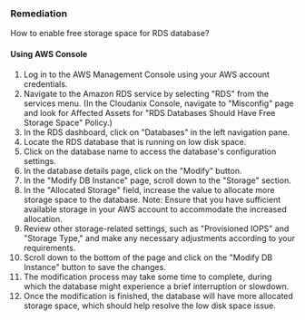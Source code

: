 ### Remediation

How to enable free storage space for RDS database?

#### Using AWS Console

1. Log in to the AWS Management Console using your AWS account credentials.
2. Navigate to the Amazon RDS service by selecting "RDS" from the services menu.
    (In the Cloudanix Console, navigate to "Misconfig" page and look for Affected Assets for "RDS Databases Should Have Free Storage Space" Policy.)
3. In the RDS dashboard, click on "Databases" in the left navigation pane.
4. Locate the RDS database that is running on low disk space.
5. Click on the database name to access the database's configuration settings.
6. In the database details page, click on the "Modify" button.
7. In the "Modify DB Instance" page, scroll down to the "Storage" section.
8. In the "Allocated Storage" field, increase the value to allocate more storage space to the database.
   Note: Ensure that you have sufficient available storage in your AWS account to accommodate the increased allocation.
9. Review other storage-related settings, such as "Provisioned IOPS" and "Storage Type," and make any necessary adjustments according to your requirements.
10. Scroll down to the bottom of the page and click on the "Modify DB Instance" button to save the changes.
11. The modification process may take some time to complete, during which the database might experience a brief interruption or slowdown.
12. Once the modification is finished, the database will have more allocated storage space, which should help resolve the low disk space issue.

